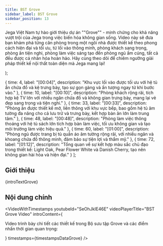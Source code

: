 ```yaml
---
title: BST Grove
sidebar_label: BST Grove
sidebar_position: 13
---
```



  <p>
    Jega Việt Nam tự hào giới thiệu dự án ""Grove"" - minh chứng cho khả năng vượt trội của Jega trong việc biến hóa không gian sống. Video này sẽ đưa bạn khám phá từng căn phòng trong một ngôi nhà được thiết kế theo phong cách hiện đại và tối ưu, từ lối vào thông minh, phòng khách sang trọng, phòng ăn tiện nghi, phòng làm việc sáng tạo đến phòng ngủ ấm cúng, tất cả đều được cá nhân hóa hoàn hảo. Hãy cùng theo dõi để chiêm ngưỡng giải pháp thiết kế nội thất toàn diện mà Jega mang lại!
  </p>
);

  { time: 4, label: "[00:04]", description: "Khu vực lối vào được tối ưu với hệ tủ ẩn chứa đồ và kệ trưng bày, tạo sự gọn gàng và ấn tượng ngay từ khi bước vào." },
  { time: 10, label: "[00:10]", description: "Phòng khách rộng rãi, tích hợp kệ TV lớn với nhiều ngăn chứa đồ và không gian trưng bày, mang lại vẻ đẹp sang trọng và tiện nghi." },
  { time: 33, label: "[00:33]", description: "Phòng ăn được thiết kế mở, liên thông với khu vực bếp, bao gồm hệ tủ âm tường đa năng cho cả lưu trữ và trưng bày, kết hợp bàn ăn lớn làm trung tâm." },
  { time: 48, label: "[00:48]", description: "Phòng làm việc thông thoáng với hệ tủ sách lớn tích hợp bàn làm việc, tối ưu không gian và tạo môi trường làm việc hiệu quả." },
  { time: 60, label: "[01:00]", description: "Phòng ngủ được trang bị tủ quần áo âm tường rộng rãi, với nhiều ngăn và khoang chứa đồ thông minh, đảm bảo sự tiện lợi và thẩm mỹ." },
  { time: 72, label: "[01:12]", description: "Tổng quan về sự kết hợp màu sắc chủ đạo trong thiết kế: Light Oak, Pear Flower White và Danish Cherry, tạo nên không gian hài hòa và hiện đại." }
];

## Giới thiệu

{introTextGrove}

## Nội dung chính

<VideoWithTimestamps
  youtubeId="SeOhJkIE46E"
  videoPlayerTitle="BST Grove Video"
  introContent={<p>Video trình bày chi tiết các thiết kế trong Bộ sưu tập Grove và các điểm nhấn thời gian quan trọng:</p>}
  timestamps={timestampsDataGrove}
/>
